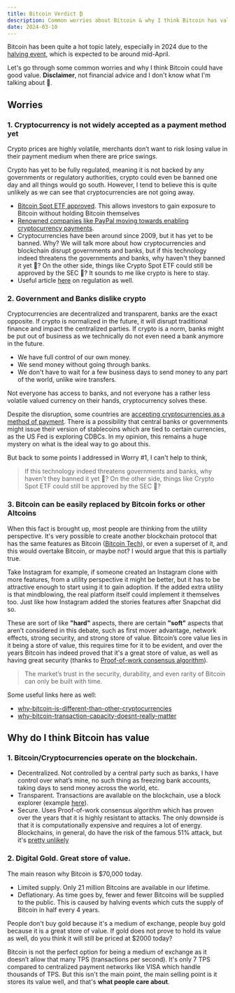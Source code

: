 ```yaml
---
title: Bitcoin Verdict ₿
description: Common worries about Bitcoin & why I think Bitcoin has value
date: 2024-03-10
---
```


Bitcoin has been quite a hot topic lately, especially in 2024 due to the [halving event](https://www.ey.com/en_ch/blockchain/the-bitcoin-halving-explained#:~:text=After%20every%20210%2C000%20blocks%20that,effectively%20designed%20to%20control%20inflation.), which is expected to be around mid-April.

Let's go through some common worries and why I think Bitcoin could have good value. **Disclaimer**, not financial advice and I don't know what I'm talking about 🫣.

## Worries
### 1. Cryptocurrency is not widely accepted as a payment method yet
Crypto prices are highly volatile, merchants don’t want to risk losing value in their payment medium when there are price swings.

Crypto has yet to be fully regulated, meaning it is not backed by any governments or regulatory authorities, crypto could even be banned one day and all things would go south. However, I tend to believe this is quite unlikely as we can see that cryptocurrencies are not going away.
- [Bitcoin Spot ETF approved](https://www.sec.gov/news/statement/gensler-statement-spot-bitcoin-011023). This allows investors to gain exposure to Bitcoin without holding Bitcoin themselves
- [Renowned companies like PayPal moving towards enabling cryptocurrency payments](https://www.barrons.com/articles/paypal-crypto-payments-apple-competition-51654628762).
- Cryptocurrencies have been around since 2009, but it has yet to be banned. Why? We will talk more about how cryptocurrencies and blockchain disrupt governments and banks, but if this technology indeed threatens the governments and banks, why haven't they banned it yet 👀? On the other side,  things like Crypto Spot ETF could still be approved by the SEC 🤔? It sounds to me like crypto is here to stay.
- Useful article [here](https://www.coindesk.com/consensus-magazine/2023/04/27/the-case-for-regulating-not-banning-crypto/#:~:text=The%20SEC%27s%20authority%20here%2C%20by,one%20by%20one%2C%20in%20court) on regulation as well.

### 2. Government and Banks dislike crypto
Cryptocurrencies are decentralized and transparent, banks are the exact opposite. If crypto is normalized in the future, it will disrupt traditional finance and impact the centralized parties. If crypto is a norm, banks might be put out of business as we technically do not even need a bank anymore in the future.
- We have full control of our own money.
- We send money without going through banks.
- We don't have to wait for a few business days to send money to any part of the world, unlike wire transfers. 

Not everyone has access to banks, and not everyone has a rather less volatile valued currency on their hands, cryptocurrency solves these.

Despite the disruption, some countries are [accepting cryptocurrencies as a method of payment](https://www.investopedia.com/el-salvador-accepts-bitcoin-as-legal-tender-5200470). There is a possibility that central banks or governments might issue their version of stablecoins which are tied to certain currencies, as the US Fed is exploring CDBCs. In my opinion, this remains a huge mystery on what is the ideal way to go about this.

But back to some points I addressed in Worry #1, I can't help to think, 
> If this technology indeed threatens governments and banks, why haven't they banned it yet 👀? On the other side, things like Crypto Spot ETF could still be approved by the SEC 🤔?

### 3. Bitcoin can be easily replaced by Bitcoin forks or other Altcoins
When this fact is brought up, most people are thinking from the utility perspective. It's very possible to create another blockchain protocol that has the same features as Bitcoin ([Bitcoin Tech](https://bitcoin.org/bitcoin.pdf)), or even a superset of it, and this would overtake Bitcoin, or maybe not? I would argue that this is partially true.

Take Instagram for example, if someone created an Instagram clone with more features, from a utility perspective it might be better, but it has to be attractive enough to start using it to gain adoption. If the added extra utility is that mindblowing, the real platform itself could implement it themselves too. Just like how Instagram added the stories features after Snapchat did so.

These are sort of like **"hard"** aspects, there are certain **"soft"** aspects that aren’t considered in this debate, such as first mover advantage, network effects, strong security, and strong store of value. Bitcoin’s core value lies in it being a store of value, this requires time for it to be evident, and over the years Bitcoin has indeed proved that it's a great store of value, as well as having great security (thanks to [Proof-of-work consensus algorithm](https://blockworks.co/news/what-is-proof-of-work)).
> The market’s trust in the security, durability, and even rarity of Bitcoin can only be built with time. 

Some useful links here as well:
- [why-bitcoin-is-different-than-other-cryptocurrencies](https://jimmysong.medium.com/why-bitcoin-is-different-than-other-cryptocurrencies-e16b17d48b94)
- [why-bitcoin-transaction-capacity-doesnt-really-matter](https://jimmysong.medium.com/why-bitcoin-transaction-capacity-doesnt-really-matter-fddcc0c9f021)


## Why do I think Bitcoin has value
### 1. Bitcoin/Cryptocurrencies operate on the blockchain.
- Decentralized. Not controlled by a central party such as banks, I have control over what’s mine, no such thing as freezing bank accounts, taking days to send money across the world, etc.
- Transparent. Transactions are available on the blockchain, use a block explorer (example [here](https://www.blockchain.com/explorer)).
- Secure. Uses Proof-of-work consensus algorithm which has proven over the years that it is highly resistant to attacks. The only downside is that it is computationally expensive and requires a lot of energy. Blockchains, in general, do have the risk of the famous 51% attack, but it's [pretty unlikely](https://cointelegraph.com/news/bitcoin-ethereum-51-percent-attacks-coin-metrics-research)

### 2. Digital Gold. Great store of value.
The main reason why Bitcoin is $70,000 today.
- Limited supply. Only 21 million Bitcoins are available in our lifetime.
- Deflationary. As time goes by, fewer and fewer Bitcoins will be supplied to the public. This is caused by halving events which cuts the supply of Bitcoin in half every 4 years.

People don't buy gold because it's a medium of exchange, people buy gold because it is a great store of value. If gold does not prove to hold its value as well, do you think it will still be priced at $2000 today?

Bitcoin is not the perfect option for being a medium of exchange as it doesn’t allow that many TPS (transactions per second). It's only 7 TPS compared to centralized payment networks like VISA which handle thousands of TPS. But this isn't the main point, the main selling point is it stores its value well, and that's **what people care about**.